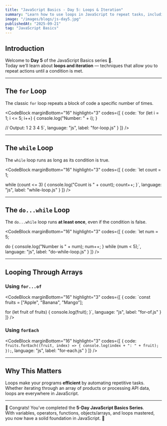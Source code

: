 ```yaml
---
title: "JavaScript Basics - Day 5: Loops & Iteration"
summary: "Learn how to use loops in JavaScript to repeat tasks, including for, while, do...while, and modern iteration methods like for...of and forEach."
image: "/images/blogs/js-day5.jpg"
publishedAt: "2025-09-21"
tag: "JavaScript Basics"
---
```


## Introduction

Welcome to **Day 5** of the JavaScript Basics series 🎉.  
Today we’ll learn about **loops and iteration** — techniques that allow you to repeat actions until a condition is met.

---

## The `for` Loop

The classic `for` loop repeats a block of code a specific number of times.

<CodeBlock
    marginBottom="16"
    highlight="3"
    codes={[
  {
    code:
`for (let i = 1; i <= 5; i++) {
  console.log("Number: " + i);
}

// Output: 1 2 3 4 5`,
    language: "js",
    label: "for-loop.js"
  }
]} />

---

## The `while` Loop

The `while` loop runs as long as its condition is true.

<CodeBlock
    marginBottom="16"
    highlight="3"
    codes={[
  {
    code:
`let count = 1;

while (count <= 3) {
  console.log("Count is " + count);
  count++;
}`,
    language: "js",
    label: "while-loop.js"
  }
]} />

---

## The `do...while` Loop

The `do...while` loop runs **at least once**, even if the condition is false.

<CodeBlock
    marginBottom="16"
    highlight="3"
    codes={[
  {
    code:
`let num = 5;

do {
  console.log("Number is " + num);
  num++;
} while (num < 5);`,
    language: "js",
    label: "do-while-loop.js"
  }
]} />

---

## Looping Through Arrays

### Using `for...of`

<CodeBlock
    marginBottom="16"
    highlight="3"
    codes={[
  {
    code:
`const fruits = ["Apple", "Banana", "Mango"];

for (let fruit of fruits) {
  console.log(fruit);
}`,
    language: "js",
    label: "for-of.js"
  }
]} />

### Using `forEach`

<CodeBlock
    marginBottom="16"
    highlight="3"
    codes={[
  {
    code:
`fruits.forEach((fruit, index) => {
  console.log(index + ": " + fruit);
});`,
    language: "js",
    label: "for-each.js"
  }
]} />

---

## Why This Matters

Loops make your programs **efficient** by automating repetitive tasks.  
Whether iterating through an array of products or processing API data, loops are everywhere in JavaScript.

---

🎉 Congrats! You’ve completed the **5-Day JavaScript Basics Series**.  
With variables, operators, functions, objects/arrays, and loops mastered, you now have a solid foundation in JavaScript. 🚀
